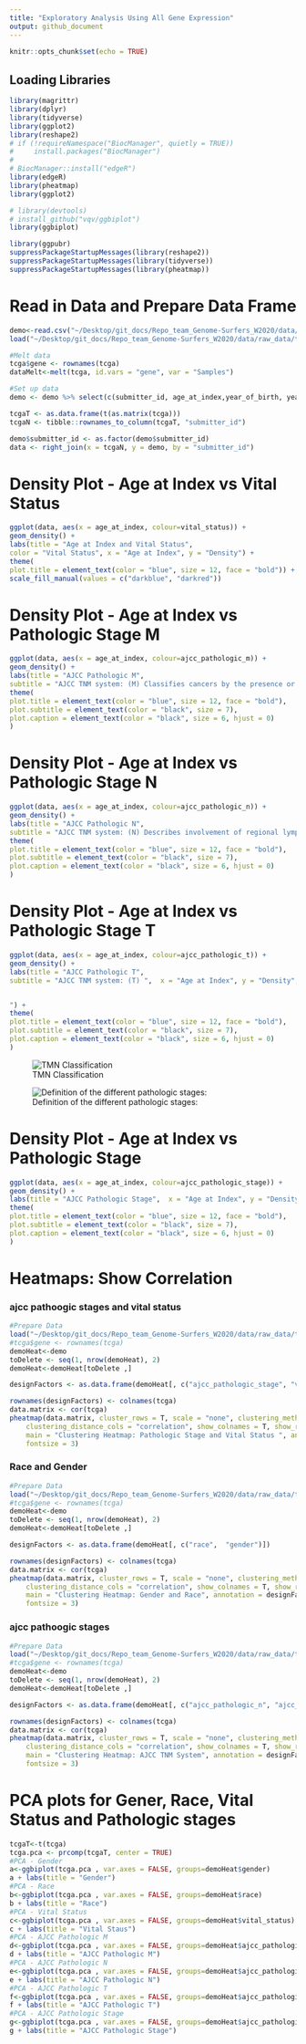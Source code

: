 ```yaml
---
title: "Exploratory Analysis Using All Gene Expression"
output: github_document
---
```


```r
knitr::opts_chunk$set(echo = TRUE)
```

## Loading Libraries
```r
library(magrittr)
library(dplyr)
library(tidyverse)
library(ggplot2)
library(reshape2)
# if (!requireNamespace("BiocManager", quietly = TRUE))
#     install.packages("BiocManager")
# 
# BiocManager::install("edgeR")
library(edgeR)
library(pheatmap)
library(ggplot2)

# library(devtools)
# install_github("vqv/ggbiplot")
library(ggbiplot)

library(ggpubr)
suppressPackageStartupMessages(library(reshape2))
suppressPackageStartupMessages(library(tidyverse))
suppressPackageStartupMessages(library(pheatmap))
```

# Read in Data and Prepare Data Frame
```r
demo<-read.csv("~/Desktop/git_docs/Repo_team_Genome-Surfers_W2020/data/raw_data/tcga_paad_clinical.csv", header = T)
load("~/Desktop/git_docs/Repo_team_Genome-Surfers_W2020/data/raw_data/tcga_paad.RData")

#Melt data
tcga$gene <- rownames(tcga)
dataMelt<-melt(tcga, id.vars = "gene", var = "Samples")

#Set up data
demo <- demo %>% select(c(submitter_id, age_at_index,year_of_birth, year_of_death, vital_status, race, gender, ajcc_pathologic_m, ajcc_pathologic_n,ajcc_pathologic_t, ajcc_pathologic_stage))

tcgaT <- as.data.frame(t(as.matrix(tcga)))
tcgaN <- tibble::rownames_to_column(tcgaT, "submitter_id")

demo$submitter_id <- as.factor(demo$submitter_id)
data <- right_join(x = tcgaN, y = demo, by = "submitter_id")
```

# Density Plot - Age at Index vs Vital Status
```r
ggplot(data, aes(x = age_at_index, colour=vital_status)) + 
geom_density() +
labs(title = "Age at Index and Vital Status",
color = "Vital Status", x = "Age at Index", y = "Density") +
theme(
plot.title = element_text(color = "blue", size = 12, face = "bold")) +
scale_fill_manual(values = c("darkblue", "darkred"))
```

# Density Plot - Age at Index vs Pathologic Stage M
```r
ggplot(data, aes(x = age_at_index, colour=ajcc_pathologic_m)) + 
geom_density() +
labs(title = "AJCC Pathologic M",
subtitle = "AJCC TNM system: (M) Classifies cancers by the presence or absence of distant metastases",  x = "Age at Index", y = "Density", color = "AJCC Pathologic M", caption = "M0:No evidence of distant metastasis; M1: Distant metastasis; MX: Unknown distant metastasis status") +
theme(
plot.title = element_text(color = "blue", size = 12, face = "bold"),
plot.subtitle = element_text(color = "black", size = 7),
plot.caption = element_text(color = "black", size = 6, hjust = 0)
)
```

# Density Plot - Age at Index vs Pathologic Stage N
```r
ggplot(data, aes(x = age_at_index, colour=ajcc_pathologic_n)) + 
geom_density() +
labs(title = "AJCC Pathologic N",
subtitle = "AJCC TNM system: (N) Describes involvement of regional lymph nodes",  x = "Age at Index", y = "Density", color = "AJCC Pathologic N", caption = "--: Not reported; N0: No regional lymph node metastasis; N1: Regional lymph node metastasis; \n  N1b: Metastasis in multiple regional lymph nodes; NX: Metastasis cannot be assessed") +
theme(
plot.title = element_text(color = "blue", size = 12, face = "bold"),
plot.subtitle = element_text(color = "black", size = 7),
plot.caption = element_text(color = "black", size = 6, hjust = 0)
)
```

# Density Plot - Age at Index vs Pathologic Stage T
```r
ggplot(data, aes(x = age_at_index, colour=ajcc_pathologic_t)) + 
geom_density() +
labs(title = "AJCC Pathologic T",
subtitle = "AJCC TNM system: (T) ",  x = "Age at Index", y = "Density", color = "AJCC Pathologic T", caption = "--: Not reported; T1: Tumor limited to the pancreas (2 cm or less in greatest dimension); T2: Tumor limited to \n the pancreas (greater than 2 cm in greatest dimension); T3: Tumor extends beyond pancrease, but without \n the involvement of coeliac axis or superior mesenteric artery; T4: Tumor involves coeliac axis or superior \n mesenteric artery; TX: Tumor cannot be assessed )


") +
theme(
plot.title = element_text(color = "blue", size = 12, face = "bold"),
plot.subtitle = element_text(color = "black", size = 7),
plot.caption = element_text(color = "black", size = 6, hjust = 0)
)
```
![TMN Classification](https://www.researchgate.net/publication/279306792/figure/tbl1/AS:601719029379081@1520472404615/TNM-Classification-for-Pancreatic-Cancer-a_W640.jpg)

![Definition of the different pathologic stages:](https://www.researchgate.net/publication/279306792/figure/tbl2/AS:601719029383177@1520472404649/TNM-Staging-of-Pancreatic-Cancer-a_W640.jpg)

# Density Plot - Age at Index vs Pathologic Stage
```r
ggplot(data, aes(x = age_at_index, colour=ajcc_pathologic_stage)) + 
geom_density() +
labs(title = "AJCC Pathologic Stage",  x = "Age at Index", y = "Density", color = "AJCC Pathologic Stage") +
theme(
plot.title = element_text(color = "blue", size = 12, face = "bold"),
plot.subtitle = element_text(color = "black", size = 7),
plot.caption = element_text(color = "black", size = 6, hjust = 0)
)
```


# Heatmaps: Show Correlation 

### ajcc pathoogic stages and vital status
```r
#Prepare Data
load("~/Desktop/git_docs/Repo_team_Genome-Surfers_W2020/data/raw_data/tcga_paad.RData")
#tcga$gene <- rownames(tcga)
demoHeat<-demo
toDelete <- seq(1, nrow(demoHeat), 2)
demoHeat<-demoHeat[toDelete ,]

designFactors <- as.data.frame(demoHeat[, c("ajcc_pathologic_stage", "vital_status")])

rownames(designFactors) <- colnames(tcga)
data.matrix <- cor(tcga)
pheatmap(data.matrix, cluster_rows = T, scale = "none", clustering_method = "average", 
    clustering_distance_cols = "correlation", show_colnames = T, show_rownames = T, 
    main = "Clustering Heatmap: Pathologic Stage and Vital Status ", annotation = designFactors, treeheight_col = 35, treeheight_row = 35,
    fontsize = 3)
```

### Race and Gender
```r
#Prepare Data
load("~/Desktop/git_docs/Repo_team_Genome-Surfers_W2020/data/raw_data/tcga_paad.RData")
#tcga$gene <- rownames(tcga)
demoHeat<-demo
toDelete <- seq(1, nrow(demoHeat), 2)
demoHeat<-demoHeat[toDelete ,]

designFactors <- as.data.frame(demoHeat[, c("race",  "gender")])

rownames(designFactors) <- colnames(tcga)
data.matrix <- cor(tcga)
pheatmap(data.matrix, cluster_rows = T, scale = "none", clustering_method = "average", 
    clustering_distance_cols = "correlation", show_colnames = T, show_rownames = T, 
    main = "Clustering Heatmap: Gender and Race", annotation = designFactors, treeheight_col = 35, treeheight_row = 35,
    fontsize = 3)
```

### ajcc pathoogic stages
```r
#Prepare Data
load("~/Desktop/git_docs/Repo_team_Genome-Surfers_W2020/data/raw_data/tcga_paad.RData")
#tcga$gene <- rownames(tcga)
demoHeat<-demo
toDelete <- seq(1, nrow(demoHeat), 2)
demoHeat<-demoHeat[toDelete ,]

designFactors <- as.data.frame(demoHeat[, c("ajcc_pathologic_n", "ajcc_pathologic_t", "ajcc_pathologic_m")])

rownames(designFactors) <- colnames(tcga)
data.matrix <- cor(tcga)
pheatmap(data.matrix, cluster_rows = T, scale = "none", clustering_method = "average", 
    clustering_distance_cols = "correlation", show_colnames = T, show_rownames = T, 
    main = "Clustering Heatmap: AJCC TNM System", annotation = designFactors, treeheight_col = 35, treeheight_row = 35,
    fontsize = 3)
```

# PCA plots for Gener, Race, Vital Status and Pathologic stages
```r
tcgaT<-t(tcga)
tcga.pca <- prcomp(tcgaT, center = TRUE)
#PCA - Gender
a<-ggbiplot(tcga.pca , var.axes = FALSE, groups=demoHeat$gender)
a + labs(title = "Gender") 
#PCA - Race
b<-ggbiplot(tcga.pca , var.axes = FALSE, groups=demoHeat$race)
b + labs(title = "Race") 
#PCA - Vital Status
c<-ggbiplot(tcga.pca , var.axes = FALSE, groups=demoHeat$vital_status)
c + labs(title = "Vital Staus") 
#PCA - AJCC Pathologic M
d<-ggbiplot(tcga.pca , var.axes = FALSE, groups=demoHeat$ajcc_pathologic_m)
d + labs(title = "AJCC Pathologic M") 
#PCA - AJCC Pathologic N
e<-ggbiplot(tcga.pca , var.axes = FALSE, groups=demoHeat$ajcc_pathologic_n)
e + labs(title = "AJCC Pathologic N") 
#PCA - AJCC Pathologic T
f<-ggbiplot(tcga.pca , var.axes = FALSE, groups=demoHeat$ajcc_pathologic_t)
f + labs(title = "AJCC Pathologic T") 
#PCA - AJCC Pathologic Stage
g<-ggbiplot(tcga.pca , var.axes = FALSE, groups=demoHeat$ajcc_pathologic_stage)
g + labs(title = "AJCC Pathologic Stage") 

```
